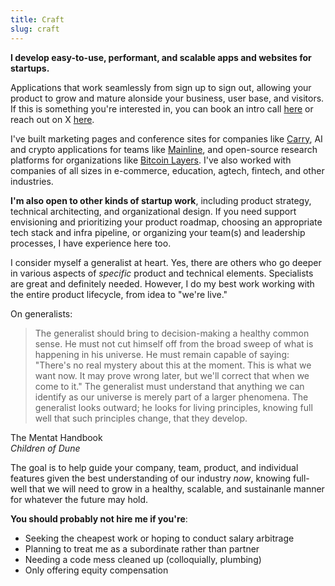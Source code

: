 ```yaml
---
title: Craft
slug: craft
---
```


**I develop easy-to-use, performant, and scalable apps and websites for startups.**

Applications that work seamlessly from sign up to sign out, allowing your product to grow and mature alonside your business, user base, and visitors. If this is something you're interested in, you can book an intro call [here](https://cal.com/bolander72/chat) or reach out on X [here](https://x.com/bolander72).

I've built marketing pages and conference sites for companies like [Carry](https://carry.com), AI and crypto applications for teams like [Mainline](https://getmainline.io), and open-source research platforms for organizations like [Bitcoin Layers](https://bitcoinlayers.org). I've also worked with companies of all sizes in e-commerce, education, agtech, fintech, and other industries.

**I'm also open to other kinds of startup work**, including product strategy, technical architecting, and organizational design. If you need support envisioning and prioritizing your product roadmap, choosing an appropriate tech stack and infra pipeline, or organizing your team(s) and leadership processes, I have experience here too.

I consider myself a generalist at heart. Yes, there are others who go deeper in various aspects of _specific_ product and technical elements. Specialists are great and definitely needed. However, I do my best work working with the entire product lifecycle, from idea to "we're live."

On generalists:

<blockquote>
  The generalist should bring to decision-making a healthy common sense. He must not
  cut himself off from the broad sweep of what is happening in his universe. He
  must remain capable of saying: "There's no real mystery about this at the
  moment. This is what we want now. It may prove wrong later, but we'll correct
  that when we come to it." The generalist must understand that anything we can
  identify as our universe is merely part of a larger phenomena. The generalist
  looks outward; he looks for living principles, knowing full well that such
  principles change, that they develop.
</blockquote>
<div className='w-full text-right'>
  <div>The Mentat Handbook</div>
  <cite>Children of Dune</cite>
</div>

The goal is to help guide your company, team, product, and individual features given the best understanding of our industry _now_, knowing full-well that we will need to grow in a healthy, scalable, and sustainanle manner for whatever the future may hold.

**You should probably not hire me if you're**:

- Seeking the cheapest work or hoping to conduct salary arbitrage
- Planning to treat me as a subordinate rather than partner
- Needing a code mess cleaned up (colloquially, plumbing)
- Only offering equity compensation
